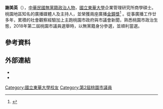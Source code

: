 {{Infobox Politician Basic
| election_date=2018年11月24日
| name = 謝美英
| nationality = {{ROC}}
| party = {{NONP}}（2018年－）
| date of birth = {{Birth date and age|1970|7|30}}
| place of birth = {{TW}}[[桃園縣|桃園縣]][[中壢市|中壢市]](今桃園市中壢區)
| sex = 女
| office = [[File:Emblem_of_Taoyuan_City.svg|25px]][[桃園市議會|桃園市議會]]第2屆[[市議員|市議員]]
| term_start = 2018年12月25日
| term_end = 
| constituency2 = 第七選區（[[中壢區|中壢區]]）
| educate = 
* [[國立東華大學|國立東華大學]]企業管理研究所商學碩士
| past = 
* 桃園市媒體記者協會副會長
* [[亞洲電台|亞洲電台]]節目部新聞副理
* [[亞洲電台|亞洲電台]]亞太電台飛揚電台主持人
* [[萬能科技大學|萬能科技大學]]講師
* [[啟英高中|啟英高中]]兼任講師
* [[六和高中|六和高中]]家長副會長
* 桃園市籃球委員會首席顧問
* 東華大學企管系第三屆系友會監事
}}

'''謝美英'''（{{bd|1970年|7月30日}}），[[中華民國|中華民國]][[無黨籍|無黨籍]][[政治人物|政治人物]]，[[國立東華大學|國立東華大學]]企業管理研究所商學碩士。桃園地區知名的廣播媒體人及主持人，並榮獲兩座廣播[[金鐘獎|金鐘獎]]<ref>{{Cite web | title =89年廣播金鐘獎得獎名單 | url =https://www.bamid.gov.tw/information_164_63882.html | access-date =2021-02-17 | archive-date =2019-09-29 | archive-url =https://web.archive.org/web/20190929034401/https://www.bamid.gov.tw/information_164_63882.html | dead-url =no }}</ref>
。從事廣播工作廿多年，累積的社會觀察經驗加上主跑桃園市政府與市議會新聞，熟悉桃園市政治生態，2018年第二屆桃園市議員選舉時，以無黨籍身分參選，並順利當選。

== 參考資料 ==
{{reflist}}

==外部連結==
*{{facebook|SMY2018}}
*{{youtube|channel=UCvfKKNoo7oLWtJ-I71I5YBw}}

[[Category:國立東華大學校友|Category:國立東華大學校友]]
[[Category:第2屆桃園市議員|Category:第2屆桃園市議員]]